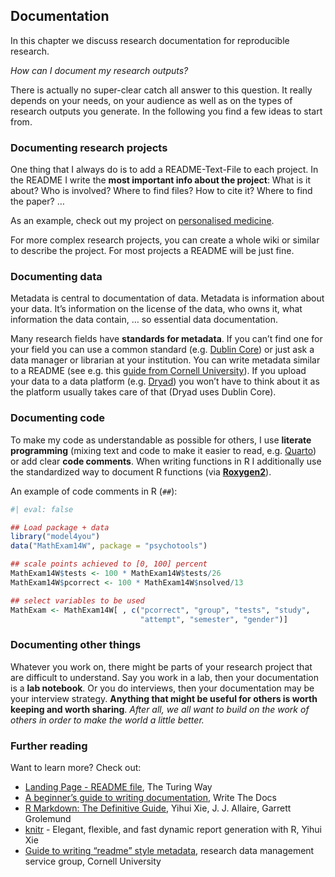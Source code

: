 ## Documentation

In this chapter we discuss research documentation for reproducible research.

*How can I document my research outputs?*

There is actually no super-clear catch all answer to this question. It really depends on your needs, on your audience as well as on the types of research outputs you generate. In the following you find a few ideas to start from.


### Documenting research projects

One thing that I always do is to add a README-Text-File to each project. In the README I write the **most important info about the project**: What is it about? Who is involved? Where to find files? How to cite it? Where to find the paper? ...

As an example, check out my project on [personalised medicine](https://github.com/HeidiSeibold/personalised_medicine).

For more complex research projects, you can create a whole wiki or similar to
describe the project. For most projects a README will be just fine.

### Documenting data

Metadata is central to documentation of data. Metadata is information about your data. It's information on the license of the data, who owns it, what information the data contain, ... so essential data documentation.

Many research fields have **standards for metadata**. If you can't find one for your field you can use a common standard (e.g. [Dublin Core](https://www.dublincore.org/specifications/dublin-core/dces/)) or just ask a data manager or librarian at your institution. You can write metadata similar to a README (see e.g. this [guide from Cornell University](https://data.research.cornell.edu/content/readme)). If you upload your data to a data platform (e.g. [Dryad](https://datadryad.org/)) you won't have to think about it as the platform usually takes care of that (Dryad uses Dublin Core).


### Documenting code

To make my code as understandable as possible for others, I use **literate programming** (mixing text and code to make it easier to read, e.g. [Quarto](https://quarto.org/)) or add clear **code comments**. When writing functions in R I additionally use the standardized way to document R functions (via [**Roxygen2**](https://cran.r-project.org/web/packages/roxygen2/vignettes/roxygen2.html)).

An example of code comments in R (`##`):
```r
#| eval: false

## Load package + data
library("model4you")
data("MathExam14W", package = "psychotools")

## scale points achieved to [0, 100] percent
MathExam14W$tests <- 100 * MathExam14W$tests/26
MathExam14W$pcorrect <- 100 * MathExam14W$nsolved/13

## select variables to be used
MathExam <- MathExam14W[ , c("pcorrect", "group", "tests", "study",
                             "attempt", "semester", "gender")]
```



### Documenting other things

Whatever you work on, there might be parts of your research project that are difficult to understand. Say you work in a lab, then your documentation is a **lab notebook**. Or you do interviews, then your documentation may be your interview strategy. **Anything that might be useful for others is worth keeping and worth sharing**. *After all, we all want to build on the work of others in order to make the world a little better.*


### Further reading

Want to learn more? Check out:

-   [Landing Page - README file](https://the-turing-way.netlify.app/project-design/project-repo/project-repo-readme.html?highlight=readme), The Turing Way
-   [A beginner's guide to writing documentation](https://www.writethedocs.org/guide/writing/beginners-guide-to-docs/), Write The Docs
-   [R Markdown: The Definitive Guide](https://bookdown.org/yihui/rmarkdown/), Yihui Xie, J. J. Allaire, Garrett Grolemund
-   [knitr](https://yihui.org/knitr/) - Elegant, flexible, and fast dynamic report generation with R, Yihui Xie
-   [Guide to writing "readme" style metadata](https://data.research.cornell.edu/content/readme), research data management service group, Cornell University

